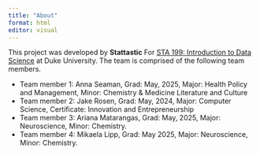 ```yaml
---
title: "About"
format: html
editor: visual
---
```


This project was developed by **Stattastic** For [STA 199: Introduction to Data Science](https://sta199-s23-2.github.io/) at Duke University. The team is comprised of the following team members.

-   Team member 1: Anna Seaman, Grad: May, 2025, Major: Health Policy and Management, Minor: Chemistry & Medicine Literature and Culture
-   Team member 2: Jake Rosen, Grad: May, 2024, Major: Computer Science, Certificate: Innovation and Entrepreneurship
-   Team member 3: Ariana Matarangas, Grad: May, 2025, Major: Neuroscience, Minor: Chemistry.
-   Team member 4: Mikaela Lipp, Grad: May 2025, Major: Neuroscience, Minor: Chemistry.
